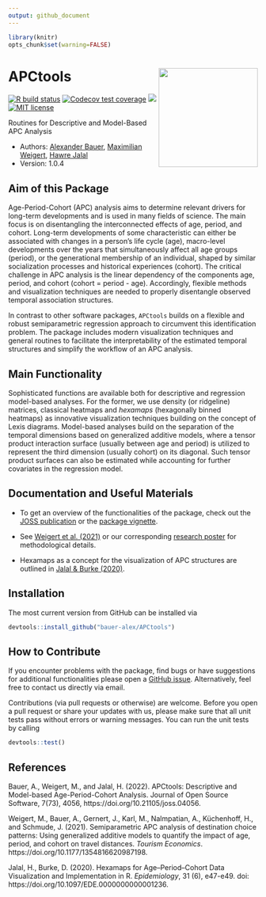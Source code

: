 ```yaml
---
output: github_document
---
```


```r
library(knitr)
opts_chunk$set(warning=FALSE)
```

# APCtools <img src="man/figures/hex-sticker/hex-sticker.svg" align="right" width="200"/>

<!-- badges: start -->
[![R build status](https://github.com/bauer-alex/APCtools/workflows/R-CMD-check/badge.svg)](https://github.com/bauer-alex/APCtools/actions)
[![Codecov test coverage](https://codecov.io/gh/bauer-alex/APCtools/branch/main/graph/badge.svg?token=KrjDYWRi2W)](https://app.codecov.io/gh/bauer-alex/APCtools)
[![](https://cranlogs.r-pkg.org/badges/grand-total/APCtools)](https://cran.r-project.org/package=APCtools)
[![MIT license](https://img.shields.io/badge/license-MIT-brightgreen.svg)](https://opensource.org/licenses/MIT)
<!-- badges: end -->

Routines for Descriptive and Model-Based APC Analysis

* Authors: [Alexander Bauer](https://github.com/bauer-alex), [Maximilian Weigert](https://www.en.stablab.stat.uni-muenchen.de/people/doktoranden/weigert/index.html), [Hawre Jalal](https://med.uottawa.ca/epidemiology/people/jalal-hawre)
* Version: 1.0.4


## Aim of this Package

Age-Period-Cohort (APC) analysis aims to determine relevant drivers for
long-term developments and is used in many fields of science.
The main focus is on disentangling the interconnected effects of age, period, and
cohort.
Long-term developments of some characteristic can either be associated
with changes in a person's life cycle (age), macro-level developments over the years
that simultaneously affect all age groups (period), or the generational
membership of an individual, shaped by similar socialization processes and historical experiences
(cohort).
The critical challenge in APC analysis is the linear dependency of the
components age, period, and cohort (cohort = period - age).
Accordingly, flexible methods and visualization techniques are needed to properly
disentangle observed temporal association structures.

In contrast to other software packages, `APCtools` builds on a flexible and robust
semiparametric regression approach to circumvent this identification problem.
The package includes modern visualization techniques and general routines to facilitate
the interpretability of the estimated temporal structures and simplify the workflow
of an APC analysis.


## Main Functionality

Sophisticated functions are available both for descriptive and regression model-based analyses.
For the former, we use density (or ridgeline) matrices, classical heatmaps and
*hexamaps* (hexagonally binned heatmaps) as innovative visualization techniques
building on the concept of Lexis
diagrams. Model-based analyses build on the separation of the temporal dimensions
based on generalized additive models, where a tensor product interaction surface
(usually between age and period) is utilized to represent the third dimension
(usually cohort) on its diagonal. Such tensor product surfaces can also be
estimated while accounting for further covariates in the regression model.

## Documentation and Useful Materials

* To get an overview of the functionalities of the package, check out the
[JOSS publication](https://joss.theoj.org/papers/10.21105/joss.04056) or the
[package vignette](https://bauer-alex.github.io/APCtools/articles/main_functionality.html).

* See [Weigert et al. (2021)](https://doi.org/10.1177/1354816620987198) or
our corresponding [research poster](https://www.researchgate.net/publication/353852226_Visualization_techniques_for_semiparametric_APC_analysis_Using_Generalized_Additive_Models_to_examine_touristic_travel_distances)
for methodological details.
    
* Hexamaps as a concept for the visualization of APC structures are outlined in
[Jalal & Burke (2020)](https://doi.org/10.1097/EDE.0000000000001236).


## Installation

The most current version from GitHub can be installed via
```r
devtools::install_github("bauer-alex/APCtools")
```


## How to Contribute

If you encounter problems with the package, find bugs or have suggestions for
additional functionalities please open a
[GitHub issue](https://github.com/bauer-alex/APCtools/issues).
Alternatively, feel free to contact us directly via email.

Contributions (via pull requests or otherwise) are welcome.
Before you open a pull request or share your updates with us, please make sure
that all unit tests pass without errors or warning messages. You can run the unit
tests by calling
```r
devtools::test()
```

## References

Bauer, A., Weigert, M., and Jalal, H. (2022). APCtools: Descriptive and Model-based Age-Period-Cohort Analysis. Journal of Open Source Software, 7(73), 4056, https://doi.org/10.21105/joss.04056.

Weigert, M., Bauer, A., Gernert, J., Karl, M., Nalmpatian, A., Küchenhoff, H.,
and Schmude, J. (2021). Semiparametric APC analysis of destination choice
patterns: Using generalized additive models to quantify the impact of age,
period, and cohort on travel distances. *Tourism Economics*.
https://doi.org/10.1177/1354816620987198.

Jalal, H., Burke, D. (2020). Hexamaps for Age–Period–Cohort Data Visualization
and Implementation in R. *Epidemiology*, 31 (6), e47-e49. doi: https://doi.org/10.1097/EDE.0000000000001236.
